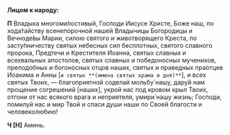 **Лицом к народу:**

**П** Владыка многоми́лостивый, Господи Иисусе Христе, Боже наш, по хода́тайству всенепорочной нашей Владычицы Богородицы и Вечноде́вы Марии, силою святого и животворящего Креста, по засту́пничеству святых небесных сил бесплотных, святого славного пророка, Предтечи и Крестителя Иоанна, святых славных и всехвальных апостолов, святых славных и победоносных мучеников, преподобных и богоносных отцов наших, святых и праведных пра́отцев Иоакима и Анны <R>[</R>`и святых **(имена святых храма и дня)**`<R>]</R>, и всех святых Твоих, — благоприятной соделай мольбу́ нашу, дару́й нам прощение согрешений <R>[</R>наших<R>]</R>, укрой нас под кровом крыл Твоих, отгони от нас всякого врага и неприятеля, умири́ нашу жизнь; Господи, помилуй нас и мир Твой и спаси души наши по Своей благости и человеколюбию!

**Ч [Н]** Аминь.
